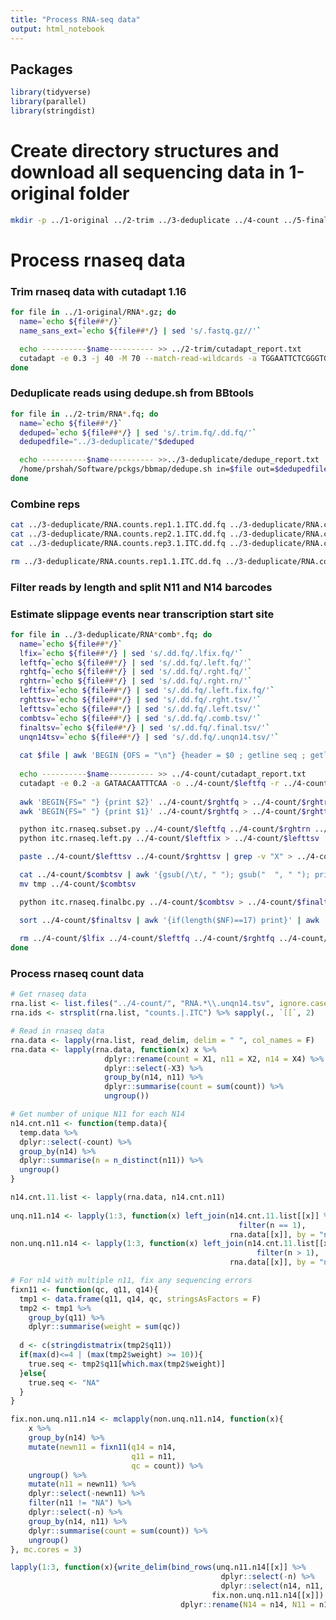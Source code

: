 ```yaml
---
title: "Process RNA-seq data"
output: html_notebook
---
```

## Packages
```r
library(tidyverse)
library(parallel)
library(stringdist)
```

# Create directory structures and download all sequencing data in 1-original folder
```bash
mkdir -p ../1-original ../2-trim ../3-deduplicate ../4-count ../5-final
```

# Process rnaseq data
### Trim rnaseq data with cutadapt 1.16
```bash
for file in ../1-original/RNA*.gz; do
  name=`echo ${file##*/}`
  name_sans_ext=`echo ${file##*/} | sed 's/.fastq.gz//'`

  echo ----------$name---------- >> ../2-trim/cutadapt_report.txt
  cutadapt -e 0.3 -j 40 -M 70 --match-read-wildcards -a TGGAATTCTCGGGTGCCAACTCCAGTCAC --discard-untrimmed -o ../2-trim/$name_sans_ext.trim.fq $file &>> ../2-trim/cutadapt_report.txt
done
```

### Deduplicate reads using dedupe.sh from BBtools
```bash
for file in ../2-trim/RNA*.fq; do
  name=`echo ${file##*/}`
  deduped=`echo ${file##*/} | sed 's/.trim.fq/.dd.fq/'`
  dedupedfile="../3-deduplicate/"$deduped

  echo ----------$name---------- >>../3-deduplicate/dedupe_report.txt
  /home/prshah/Software/pckgs/bbmap/dedupe.sh in=$file out=$dedupedfile s=2 nam=3 t=40 -Xmx100g &>>../3-deduplicate/dedupe_report.txt
done
```

### Combine reps
```bash
cat ../3-deduplicate/RNA.counts.rep1.1.ITC.dd.fq ../3-deduplicate/RNA.counts.rep1.2.ITC.dd.fq > ../3-deduplicate/RNA.counts.rep1.ITC.comb.dd.fq 
cat ../3-deduplicate/RNA.counts.rep2.1.ITC.dd.fq ../3-deduplicate/RNA.counts.rep2.2.ITC.dd.fq > ../3-deduplicate/RNA.counts.rep2.ITC.comb.dd.fq 
cat ../3-deduplicate/RNA.counts.rep3.1.ITC.dd.fq ../3-deduplicate/RNA.counts.rep3.2.ITC.dd.fq > ../3-deduplicate/RNA.counts.rep3.ITC.comb.dd.fq 

rm ../3-deduplicate/RNA.counts.rep1.1.ITC.dd.fq ../3-deduplicate/RNA.counts.rep1.2.ITC.dd.fq ../3-deduplicate/RNA.counts.rep2.1.ITC.dd.fq ../3-deduplicate/RNA.counts.rep2.2.ITC.dd.fq ../3-deduplicate/RNA.counts.rep3.1.ITC.dd.fq ../3-deduplicate/RNA.counts.rep3.2.ITC.dd.fq
```

### Filter reads by length and split N11 and N14 barcodes
### Estimate slippage events near transcription start site
```bash
for file in ../3-deduplicate/RNA*comb*.fq; do
  name=`echo ${file##*/}`
  lfix=`echo ${file##*/} | sed 's/.dd.fq/.lfix.fq/'`
  leftfq=`echo ${file##*/} | sed 's/.dd.fq/.left.fq/'`
  rghtfq=`echo ${file##*/} | sed 's/.dd.fq/.rght.fq/'`
  rghtrn=`echo ${file##*/} | sed 's/.dd.fq/.rght.rn/'`
  leftfix=`echo ${file##*/} | sed 's/.dd.fq/.left.fix.fq/'`
  rghttsv=`echo ${file##*/} | sed 's/.dd.fq/.rght.tsv/'`
  lefttsv=`echo ${file##*/} | sed 's/.dd.fq/.left.tsv/'`
  combtsv=`echo ${file##*/} | sed 's/.dd.fq/.comb.tsv/'`
  finaltsv=`echo ${file##*/} | sed 's/.dd.fq/.final.tsv/'`
  unqn14tsv=`echo ${file##*/} | sed 's/.dd.fq/.unqn14.tsv/'`
  
  cat $file | awk 'BEGIN {OFS = "\n"} {header = $0 ; getline seq ; getline qheader ; getline qseq ; if (length(seq) >= 55) {print header, seq, qheader, qseq}}' > ../4-count/$lfix
  
  echo ----------$name---------- >> ../4-count/cutadapt_report.txt
  cutadapt -e 0.2 -a GATAACAATTTCAA -o ../4-count/$leftfq -r ../4-count/$rghtfq ../4-count/$lfix --discard-untrimmed &>> ../4-count/cutadapt_report.txt
  
  awk 'BEGIN{FS=" "} {print $2}' ../4-count/$rghtfq > ../4-count/$rghtrn
  awk 'BEGIN{FS=" "} {print $1}' ../4-count/$rghtfq > ../4-count/$rghttsv

  python itc.rnaseq.subset.py ../4-count/$leftfq ../4-count/$rghtrn ../4-count/$leftfix
  python itc.rnaseq.left.py ../4-count/$leftfix > ../4-count/$lefttsv

  paste ../4-count/$lefttsv ../4-count/$rghttsv | grep -v "X" > ../4-count/$combtsv

  cat ../4-count/$combtsv | awk '{gsub(/\t/, " "); gsub("  ", " "); print $0}' > tmp
  mv tmp ../4-count/$combtsv

  python itc.rnaseq.finalbc.py ../4-count/$combtsv > ../4-count/$finaltsv

  sort ../4-count/$finaltsv | awk '{if(length($NF)==17) print}' | awk '{print substr($0, 1, length($0)-3)}' | uniq -c | awk '{print $(NF-3)" "$(NF-2)" "$(NF-1)" "$NF}' | sort -k2 > ../4-count/$unqn14tsv
  
  rm ../4-count/$lfix ../4-count/$leftfq ../4-count/$rghtfq ../4-count/$rghtrn ../4-count/$leftfix ../4-count/$lefttsv ../4-count/$rghttsv ../4-count/$combtsv
done
```

### Process rnaseq count data
```r
# Get rnaseq data 
rna.list <- list.files("../4-count/", "RNA.*\\.unqn14.tsv", ignore.case = T, full.names = T)
rna.ids <- strsplit(rna.list, "counts.|.ITC") %>% sapply(., `[[`, 2)

# Read in rnaseq data
rna.data <- lapply(rna.list, read_delim, delim = " ", col_names = F)
rna.data <- lapply(rna.data, function(x) x %>% 
                     dplyr::rename(count = X1, n11 = X2, n14 = X4) %>%
                     dplyr::select(-X3) %>%
                     group_by(n14, n11) %>%
                     dplyr::summarise(count = sum(count)) %>%
                     ungroup())

# Get number of unique N11 for each N14
n14.cnt.n11 <- function(temp.data){
  temp.data %>%
  dplyr::select(-count) %>% 
  group_by(n14) %>% 
  dplyr::summarise(n = n_distinct(n11)) %>%
  ungroup()
}

n14.cnt.11.list <- lapply(rna.data, n14.cnt.n11)
  
unq.n11.n14 <- lapply(1:3, function(x) left_join(n14.cnt.11.list[[x]] %>% 
                                                   filter(n == 1),
                                                 rna.data[[x]], by = "n14"))
non.unq.n11.n14 <- lapply(1:3, function(x) left_join(n14.cnt.11.list[[x]] %>% 
                                                       filter(n > 1),
                                                 rna.data[[x]], by = "n14"))

# For n14 with multiple n11, fix any sequencing errors
fixn11 <- function(qc, q11, q14){
  tmp1 <- data.frame(q11, q14, qc, stringsAsFactors = F)
  tmp2 <- tmp1 %>% 
    group_by(q11) %>% 
    dplyr::summarise(weight = sum(qc))
  
  d <- c(stringdistmatrix(tmp2$q11))
  if(max(d)<=4 | (max(tmp2$weight) >= 10)){
    true.seq <- tmp2$q11[which.max(tmp2$weight)]
  }else{
    true.seq <- "NA"
  }
}

fix.non.unq.n11.n14 <- mclapply(non.unq.n11.n14, function(x){
    x %>% 
    group_by(n14) %>%
    mutate(newn11 = fixn11(q14 = n14, 
                           q11 = n11,
                           qc = count)) %>%
    ungroup() %>%
    mutate(n11 = newn11) %>% 
    dplyr::select(-newn11) %>%
    filter(n11 != "NA") %>%
    dplyr::select(-n) %>%
    group_by(n14, n11) %>%
    dplyr::summarise(count = sum(count)) %>%
    ungroup()
}, mc.cores = 3)

lapply(1:3, function(x){write_delim(bind_rows(unq.n11.n14[[x]] %>%
                                               dplyr::select(-n) %>%
                                               dplyr::select(n14, n11, count),
                                             fix.non.unq.n11.n14[[x]]) %>%
                                      dplyr::rename(N14 = n14, N11 = n11), paste0("../5-final/RNA.rep",x,".counts.tsv"), delim = "\t")})
```







